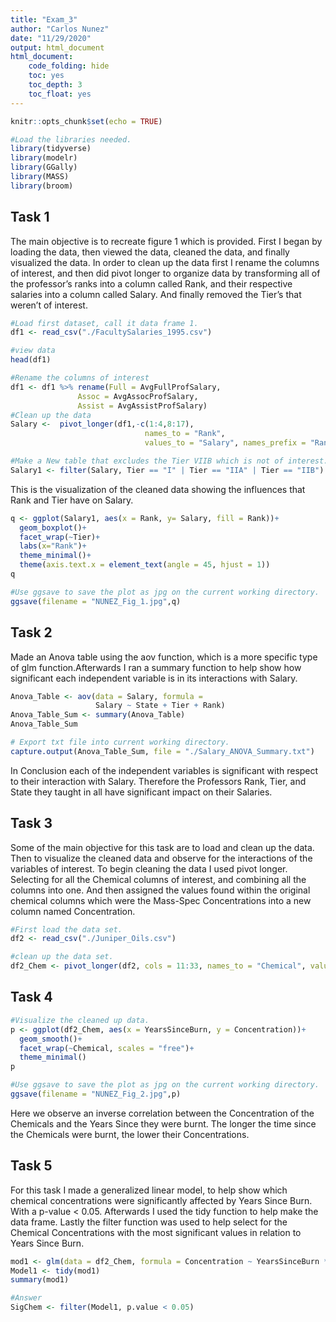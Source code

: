 ```yaml
---
title: "Exam_3"
author: "Carlos Nunez"
date: "11/29/2020"
output: html_document
html_document:
    code_folding: hide
    toc: yes
    toc_depth: 3
    toc_float: yes
---
```


```r
  
knitr::opts_chunk$set(echo = TRUE)

#Load the libraries needed. 
library(tidyverse)
library(modelr)
library(GGally)
library(MASS)
library(broom)
```
## Task 1
The main objective is to recreate figure 1 which is provided. First I began by loading the data, then 
viewed the data, cleaned the data, and finally visualized the data. In order to clean up the data first I rename the columns of interest, and then did pivot longer to organize data by transforming all of the professor's ranks into a column called Rank, and their respective salaries into a column called Salary. And finally removed the Tier's that weren't of interest. 
```r
#Load first dataset, call it data frame 1. 
df1 <- read_csv("./FacultySalaries_1995.csv") 

#view data 
head(df1)

#Rename the columns of interest
df1 <- df1 %>% rename(Full = AvgFullProfSalary,
               Assoc = AvgAssocProfSalary,
               Assist = AvgAssistProfSalary) 
#Clean up the data 
Salary <-  pivot_longer(df1,-c(1:4,8:17),
                              names_to = "Rank", 
                              values_to = "Salary", names_prefix = "Rank")

#Make a New table that excludes the Tier VIIB which is not of interest.
Salary1 <- filter(Salary, Tier == "I" | Tier == "IIA" | Tier == "IIB")

```

This is the visualization of the cleaned data showing the influences that Rank and Tier have on Salary.
```r
q <- ggplot(Salary1, aes(x = Rank, y= Salary, fill = Rank))+
  geom_boxplot()+
  facet_wrap(~Tier)+
  labs(x="Rank")+
  theme_minimal()+
  theme(axis.text.x = element_text(angle = 45, hjust = 1))
q

#Use ggsave to save the plot as jpg on the current working directory. 
ggsave(filename = "NUNEZ_Fig_1.jpg",q)

```


## Task 2
Made an Anova table using the aov function, which is a more specific type of glm function.Afterwards I ran a summary function to help show how significant each independent variable is in its interactions with Salary.
```r

Anova_Table <- aov(data = Salary, formula = 
                   Salary ~ State + Tier + Rank)
Anova_Table_Sum <- summary(Anova_Table)
Anova_Table_Sum

# Export txt file into current working directory. 
capture.output(Anova_Table_Sum, file = "./Salary_ANOVA_Summary.txt")
```
In Conclusion each of the independent variables is significant with respect to their interaction with Salary. Therefore the Professors Rank, Tier, and State they taught in all have significant impact on their Salaries. 


## Task 3
Some of the main objective for this task are to load and clean up the data. Then to visualize the cleaned data and observe for the interactions of the variables of interest. To begin cleaning the data I used pivot longer. Selecting for all the Chemical columns of interest, and combining all the columns into one. And then assigned the values found within the original chemical columns which were the Mass-Spec Concentrations into a new column named Concentration. 
```r
#First load the data set.
df2 <- read_csv("./Juniper_Oils.csv")

#clean up the data set.
df2_Chem <- pivot_longer(df2, cols = 11:33, names_to = "Chemical", values_to = "Concentration")
```


## Task 4
```r
#Visualize the cleaned up data. 
p <- ggplot(df2_Chem, aes(x = YearsSinceBurn, y = Concentration))+
  geom_smooth()+
  facet_wrap(~Chemical, scales = "free")+
  theme_minimal()
p

#Use ggsave to save the plot as jpg on the current working directory. 
ggsave(filename = "NUNEZ_Fig_2.jpg",p)
```

Here we observe an inverse correlation between the Concentration of the Chemicals and the Years Since they were burnt. The longer the time since the Chemicals were burnt, the lower their Concentrations.


## Task 5
For this task I made a generalized linear model, to help show which chemical concentrations were significantly affected by Years Since Burn. With a p-value < 0.05. Afterwards I used the tidy function to help make the data frame. Lastly the filter function was used to  help select for the Chemical Concentrations with the most significant values in relation to Years Since Burn. 
```r
mod1 <- glm(data = df2_Chem, formula = Concentration ~ YearsSinceBurn * Chemical)
Model1 <- tidy(mod1)
summary(mod1)
```
```r
#Answer
SigChem <- filter(Model1, p.value < 0.05)
```
